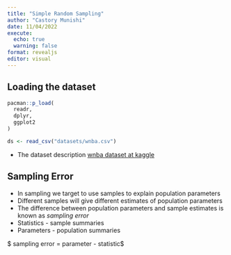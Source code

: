 ---
title: "Simple Random Sampling"
author: "Castory Munishi"
date: 11/04/2022
execute: 
  echo: true
  warning: false
format: revealjs
editor: visual
---

## Loading the dataset

```{r}
pacman::p_load(
  readr,
  dplyr,
  ggplot2
)

ds <- read_csv("datasets/wnba.csv")
```

-   The dataset description [wnba dataset at kaggle](https://www.kaggle.com/datasets/jinxbe/wnba-player-stats-2017)

## Sampling Error

-   In sampling we target to use samples to explain population parameters
-   Different samples will give different estimates of population parameters
-   The difference between population parameters and sample estimates is known as *sampling error*
-   Statistics - sample summaries
-   Parameters - population summaries

\$ sampling error = parameter - statistic\$
